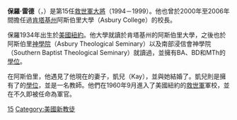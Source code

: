 {{救世軍}}
'''保羅·雷德'''（{{lang-en|'''Paul Rader'''}}，{{bd|1934年|3月14日|catIdx=C}}）是第15任[[救世軍大將|救世軍大將]]（1994－1999）。他也曾於2000年至2006年間擔任過[[肯塔基州|肯塔基州]]阿斯伯里大學（Asbury College）的校長。

保羅1934年出生於[[美國|美國]][[紐約|紐約]]。他大學就讀於肯塔基州的阿斯伯里大學，之後也於阿斯伯里[[神學院|神學院]]（Asbury Theological Seminary）以及南部浸信會神學院（Southern Baptist Theological Seminary）就讀過，並擁有BA、BD和MTh的[[學位|學位]]。

在阿斯伯里，他遇見了他現在的妻子，凱兒（Kay），並與她結婚了。凱兒則是擁有了的[[學位|學位]]，並是一名教師。他們在1960年9月進入了美國紐約的[[救世軍|救世軍]]軍校，並在不久即被任命為軍官。

{{救世軍大將|
Predecessor=[[邦衛·提歐斯里|邦衛·提歐斯里]]|
Successor=[[約翰·郭宛斯|約翰·郭宛斯]]|Dates=1994–1999}}

[[Category:救世军大将|15]]
[[Category:美國新教徒|Category:美國新教徒]]